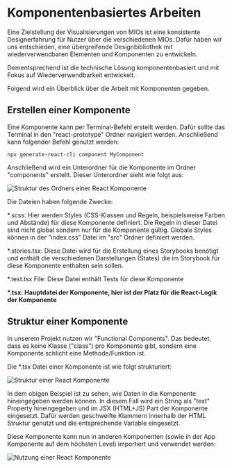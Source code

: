 
<Meta title="Entwicklung/Komponentenbasiertes Arbeiten" />

# Komponentenbasiertes Arbeiten

Eine Zielstellung der Visualisierungen von MIOs ist eine konsistente Designerfahrung für Nutzer über die verschiedenen MIOs.
Dafür haben wir uns entschieden, eine übergreifende Designbibliothek mit wiederverwendbaren Elementen und Komponenten zu entwickeln.

Dementsprechend ist die technische Lösung komponentenbasiert und mit Fokus auf Wiederverwendbarkeit entwickelt.

Folgend wird ein Überblick über die Arbeit mit Komponenten gegeben.

## Erstellen einer Komponente

Eine Komponente kann per Terminal-Befehl erstellt werden. Dafür sollte das Terminal in den "react-prototype" Ordner navigiert werden. Anschließend kann folgender Befehl genutzt werden:

<code>npx generate-react-cli component MyComponent</code>

Anschließend wird ein Unterordner für die Komponente im Ordner "components" erstellt.
Dieser Unterordner sieht wie folgt aus:

<img
  src="./componentDirectory.png"
  alt="Struktur des Ordners einer React Komponente"
/>

Die Dateien haben folgende Zwecke:

\*.scss: Hier werden Styles (CSS-Klassen und Regeln, beispielsweise Farben und Abstände) für diese Komponente definiert. Die Regeln in dieser Datei sind nicht global sondern nur für die Komponente gültig. Globale Styles können in der "index.css" Datei im "src" Ordner definiert werden.

\*.stories.tsx: Diese Datei wird für die Erstellung eines Storybooks benötigt und enthält die verschiedenen Darstellungen (States) die im Storybook für diese Komponente enthalten sein sollen.

\*.test.tsx File: Diese Datei enthält Tests für diese Komponente

<strong>
  *.tsx: Hauptdatei der Komponente, hier ist der Platz für die React-Logik der
  Komponente
</strong>

## Struktur einer Komponente

In unserem Projekt nutzen wir "Functional Components". Das bedeutet, dass es keine Klasse ("class") pro Komponente gibt, sondern eine Komponente schlicht eine Methode/Funktion ist.

Die \*.tsx Datei einer Komponente ist wie folgt strukturiert:

<img src="./componentStructure.png" alt="Struktur einer React Komponente" />

In dem obigen Beispiel ist zu sehen, wie Daten in die Komponente hineingegeben werden können.
In diesem Fall wird ein String als "text" Property hineingegeben und im JSX (HTML+JS) Part der Komponente eingesetzt. Dafür werden geschweifte Klammern innerhalb der HTML Struktur genutzt und die entsprechende Variable eingesetzt.

Diese Komponente kann nun in anderen Komponenten (sowie in der App Komponente auf dem höchsten Level) importiert und verwendet werden:

<img src="./componentUse.png" alt="Nutzung einer React Komponente" />
